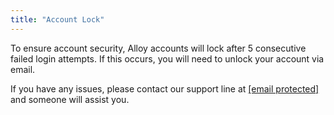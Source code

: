 ```yaml
---
title: "Account Lock"
---
```


To ensure account security, Alloy accounts will lock after 5 consecutive failed login attempts. If this occurs, you will need to unlock your account via email.

If you have any issues, please contact our support line at [\[email protected\]](/cdn-cgi/l/email-protection#63000c0d170200172311160d020f0f0c1a4d000c0e) and someone will assist you.